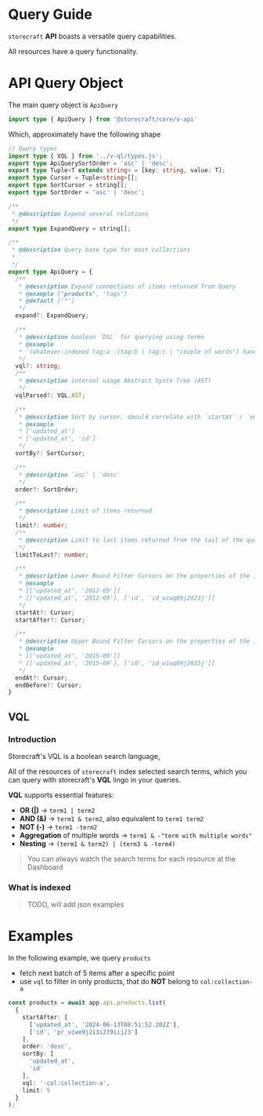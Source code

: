 # Query Guide

`storecraft` **API** boasts a versatile query capabilities.

All resources have a query functionality.

# API Query Object

The main query object is `ApiQuery`

```ts
import type { ApiQuery } from '@storecraft/core/v-api'

```

Which, approximately have the following shape

```ts
// Query types
import type { VQL } from '../v-ql/types.js';
export type ApiQuerySortOrder = 'asc' | 'desc';
export type Tuple<T extends string> = [key: string, value: T];
export type Cursor = Tuple<string>[];
export type SortCursor = string[];
export type SortOrder = 'asc' | 'desc';

/** 
 * @description Expend several relations 
 */
export type ExpandQuery = string[];

/**
 * @description Query base type for most collections
 * 
 */
export type ApiQuery = {
  /**
   * @description Expand connections of items returned from Query
   * @example ['products', 'tags']
   * @default ['*']
   */
  expand?: ExpandQuery;

  /**
   * @description boolean `DSL` for querying using terms
   * @example 
   * `(whatever-indexed tag:a -(tag:b | tag:c | "couple of words") handle:product*)`
   */
  vql?: string;
  /**
   * @description internal usage Abstract Syntx Tree (AST)
   */
  vqlParsed?: VQL.AST;

  /**
   * @description Sort by cursor, should correlate with `startAt` / `endAt` cursors
   * @example 
   * ['updated_at']
   * ['updated_at', 'id']
   */
  sortBy?: SortCursor;

  /**
   * @description `asc` | `desc`
   */
  order?: SortOrder;

  /**
   * @description Limit of items returned
   */
  limit?: number;
  /**
   * @description Limit to last items returned from the tail of the query
   */
  limitToLast?: number;

  /**
   * @description Lower Bound Filter Cursors on the properties of the items
   * @example 
   * [['updated_at', '2012-09']]
   * [['updated_at', '2012-09'], ['id', 'id_wiwq09j2023j']]
   */
  startAt?: Cursor;
  startAfter?: Cursor;

  /**
   * @description Upper Bound Filter Cursors on the properties of the items
   * @example 
   * [['updated_at', '2015-09']]
   * [['updated_at', '2015-09'], ['id', 'id_wiwq09j2023j']]
   */
  endAt?: Cursor;
  endBefore?: Cursor;
}

```

## VQL

### Introduction
Storecraft's VQL is a boolean search language,

All of the resources of `storecraft` index selected search terms, which you can query with 
storecraft's **VQL** lingo in your queries.

**VQL** supports essential features:
- **OR (|)** -> `term1 | term2`
- **AND (&)** -> `term1 & term2`, also equivalent to `term1 term2`
- **NOT (-)** -> `term1 -term2`
- **Aggregation** of multiple words -> `term1 & -"term with multiple words"`
- **Nesting** -> `(term1 & term2) | (term3 & -term4)` 

> You can always watch the search terms for each resource at the Dashboard

### What is indexed
> TODO, will add json examples

# Examples

In the following example, we query `products`
- fetch next batch of 5 items after a specific point
- use `vql` to filter in only products, that do **NOT** belong to `col:collection-a`

```ts
const products = await app.api.products.list(
  {
    startAfter: [
      ['updated_at', '2024-06-13T08:51:52.202Z'],
      ['id', 'pr_uiwe9j2i3i239iij23']
    ],
    order: 'desc',
    sortBy: [
      'updated_at',
      'id'
    ],
    vql: '-col:collection-a',
    limit: 5
  }
);

```